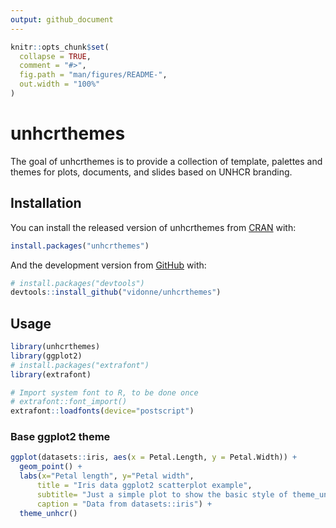 ```yaml
---
output: github_document
---
```


<!-- README.md is generated from README.Rmd. Please edit that file -->

```r
knitr::opts_chunk$set(
  collapse = TRUE,
  comment = "#>",
  fig.path = "man/figures/README-",
  out.width = "100%"
)
```

# unhcrthemes

<!-- badges: start -->
<!-- badges: end -->

The goal of unhcrthemes is to provide a collection of template, palettes and themes for plots, documents, and slides based on UNHCR branding.

## Installation

You can install the released version of unhcrthemes from [CRAN](https://CRAN.R-project.org) with:

``` r
install.packages("unhcrthemes")
```

And the development version from [GitHub](https://github.com/) with:

``` r
# install.packages("devtools")
devtools::install_github("vidonne/unhcrthemes")
```
## Usage

```r
library(unhcrthemes)
library(ggplot2)
# install.packages("extrafont")
library(extrafont)

# Import system font to R, to be done once
# extrafont::font_import()
extrafont::loadfonts(device="postscript")

```

### Base ggplot2 theme

```r
ggplot(datasets::iris, aes(x = Petal.Length, y = Petal.Width)) +
  geom_point() +
  labs(x="Petal length", y="Petal width",
      title = "Iris data ggplot2 scatterplot example",
      subtitle= "Just a simple plot to show the basic style of theme_unhcr",
      caption = "Data from datasets::iris") +
  theme_unhcr()
```

